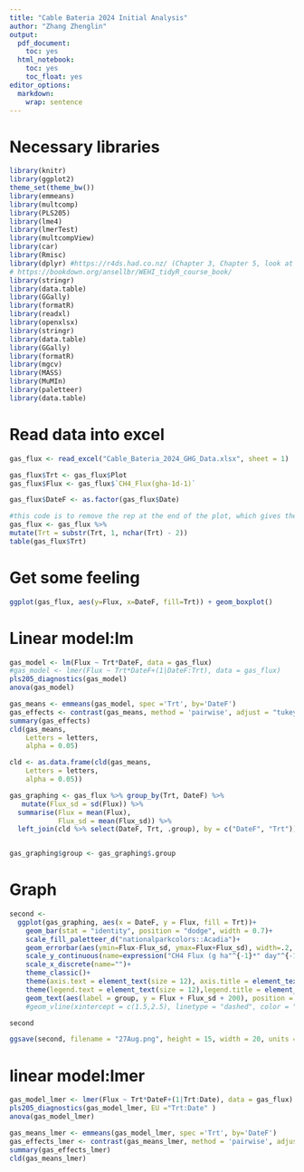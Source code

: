 ```yaml
---
title: "Cable Bateria 2024 Initial Analysis"
author: "Zhang Zhenglin"
output:
  pdf_document:
    toc: yes
  html_notebook:
    toc: yes
    toc_float: yes
editor_options:
  markdown:
    wrap: sentence
---
```


# Necessary libraries

```r
library(knitr)
library(ggplot2)
theme_set(theme_bw())
library(emmeans)
library(multcomp)
library(PLS205)
library(lme4)
library(lmerTest)
library(multcompView)
library(car)
library(Rmisc) 
library(dplyr) #https://r4ds.had.co.nz/ (Chapter 3, Chapter 5, look at filter and select)
# https://bookdown.org/ansellbr/WEHI_tidyR_course_book/
library(stringr) 
library(data.table)
library(GGally)
library(formatR)
library(readxl)
library(openxlsx)
library(stringr) 
library(data.table)
library(GGally)
library(formatR)
library(mgcv)
library(MASS)
library(MuMIn)
library(paletteer)
library(data.table)

```

# Read data into excel

```r
gas_flux <- read_excel("Cable_Bateria_2024_GHG_Data.xlsx", sheet = 1)

gas_flux$Trt <- gas_flux$Plot 
gas_flux$Flux <- gas_flux$`CH4_Flux(gha-1d-1)`

gas_flux$DateF <- as.factor(gas_flux$Date)

#this code is to remove the rep at the end of the plot, which gives the treatment
gas_flux <- gas_flux %>%
mutate(Trt = substr(Trt, 1, nchar(Trt) - 2))
table(gas_flux$Trt)
```

# Get some feeling 

```r
ggplot(gas_flux, aes(y=Flux, x=DateF, fill=Trt)) + geom_boxplot()
```

# Linear model:lm

```r
gas_model <- lm(Flux ~ Trt*DateF, data = gas_flux)
#gas_model <- lmer(Flux ~ Trt*DateF+(1|DateF:Trt), data = gas_flux)
pls205_diagnostics(gas_model)
anova(gas_model)
```

```r
gas_means <- emmeans(gas_model, spec ='Trt', by='DateF')
gas_effects <- contrast(gas_means, method = 'pairwise', adjust = "tukey")
summary(gas_effects)
cld(gas_means,
    Letters = letters,
    alpha = 0.05)

cld <- as.data.frame(cld(gas_means,
    Letters = letters,
    alpha = 0.05))
```

```r
gas_graphing <- gas_flux %>% group_by(Trt, DateF) %>% 
   mutate(Flux_sd = sd(Flux)) %>% 
  summarise(Flux = mean(Flux),
            Flux_sd = mean(Flux_sd)) %>%
  left_join(cld %>% select(DateF, Trt, .group), by = c("DateF", "Trt"))


gas_graphing$group <- gas_graphing$.group
```
# Graph

```r
second <-
  ggplot(gas_graphing, aes(x = DateF, y = Flux, fill = Trt))+
    geom_bar(stat = "identity", position = "dodge", width = 0.7)+
    scale_fill_paletteer_d("nationalparkcolors::Acadia")+
    geom_errorbar(aes(ymin=Flux-Flux_sd, ymax=Flux+Flux_sd), width=.2, size=0.8 ,position=position_dodge(0.7))+
    scale_y_continuous(name=expression("CH4 Flux (g ha"^{-1}*" day"^{-1}*")"), expand = c(0, 0), limits = c(0, 15000))+
    scale_x_discrete(name="")+
    theme_classic()+
    theme(axis.text = element_text(size = 12), axis.title = element_text(size=14))+
    theme(legend.text = element_text(size = 12),legend.title = element_text(size = 14))+
    geom_text(aes(label = group, y = Flux + Flux_sd + 200), position = position_dodge(0.7), vjust = 0, hjust =0.65)
    #geom_vline(xintercept = c(1.5,2.5), linetype = "dashed", color = "black", size =0.7) 

second

ggsave(second, filename = "27Aug.png", height = 15, width = 20, units = "cm", dpi=100)
```

# linear model:lmer

```r
gas_model_lmer <- lmer(Flux ~ Trt*DateF+(1|Trt:Date), data = gas_flux)
pls205_diagnostics(gas_model_lmer, EU ="Trt:Date" )
anova(gas_model_lmer)
```

```r
gas_means_lmer <- emmeans(gas_model_lmer, spec ='Trt', by='DateF')
gas_effects_lmer <- contrast(gas_means_lmer, method = 'pairwise', adjust = "tukey")
summary(gas_effects_lmer)
cld(gas_means_lmer)
```